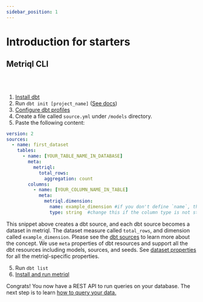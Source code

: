 ```yaml
---
sidebar_position: 1
---
```



# Introduction for starters

## Metriql CLI

<YoutubeVideo id="Gz_6EOSDDSs" />

<br/><br/>

1. [Install dbt](https://docs.getdbt.com/dbt-cli/installation)
2. Run `dbt init [project_name]` ([See docs](https://docs.getdbt.com/reference/commands/init))
3. [Configure dbt profiles](https://docs.getdbt.com/dbt-cli/configure-your-profile)
4. Create a file called `source.yml` under `/models` directory.
5. Paste the following content:

<File name='models/schema.yml'>

```yml
version: 2
sources:
  - name: first_dataset
    tables:
      - name: [YOUR_TABLE_NAME_IN_DATABASE]
        meta:
          metriql:
            total_rows:
              aggregation: count
        columns:
          - name: [YOUR_COLUMN_NAME_IN_TABLE]
            meta:
              metriql.dimension:
                name: example_dimension #if you don't define `name`, the default is column name
                type: string  #change this if the column type is not string, see [available types](/reference/field#type)
```

</File>

This snippet above creates a dbt source, and each dbt source becomes a dataset in metriql. The dataset measure called `total_rows`, and dimension called `example_dimension`. 
Please see the [dbt sources](https://docs.getdbt.com/docs/building-a-dbt-project/using-sources#declaring-a-source) to learn more about the concept. We use `meta` properties of dbt resources and support all the dbt resources including models, sources, and seeds. See [dataset properties](/reference/dataset) for all the metriql-specific properties. 

5. Run `dbt list`
6. [Install and run metriql](/metriql-cli/cli-overview#installation)

Congrats! You now have a REST API to run queries on your database. The next step is to learn [how to query your data.](/query/introduction) 
